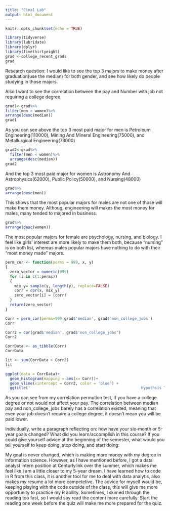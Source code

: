 ```yaml
---
title: "Final Lab"
output: html_document
---
```


```r
knitr::opts_chunk$set(echo = TRUE)
```

```r
library(tidyverse)
library(lubridate)
library(dplyr)        
library(fivethirtyeight)
grad <-college_recent_grads
grad
```

Research question:
I would like to see the top 3 majors to make money after graduation(use the median) for both gender, and see how likely do people studying in those majors.

Also I want to see the correlation between the pay and Number with job not requiring a college degree


```r
grad1<-grad%>%
filter(men > women)%>%
arrange(desc(median))
grad1
```


As you can see above the top 3 most paid major for men is Petroleum Engineering(110000), Mining And Mineral Engineering(75000), and Metallurgical Engineering(73000)

```r
grad2<-grad%>%
  filter(men < women)%>%
  arrange(desc(median))
grad2
```

And the top 3 most paid major for women is Astronomy And Astrophysics(62000), Public Policy(50000), and Nursing(48000)

```r
grad%>%
arrange(desc(men))
```

This shows that the most popular majors for males are not one of those will make them money. Althoug, engineering will makes the most money for males, many tended to majored in business.


```r
grad%>%
arrange(desc(women))
```

The most popular majors for female are psychology, nursing, and biology. I feel like girls' interest are more likely to make them both, because "nursing" is on both list, whereas males popular majors have nothing to do with their "most money made" majors.





```r
perm_cor <- function(perms = 999, x, y)
{
  zero_vector = numeric(999)
  for (i in c(1:perms))
  {
    mix_y= sample(y, length(y), replace=FALSE)
    corr = cor(x, mix_y)
    zero_vector[i] = (corr)
  }
  return(zero_vector)
}
```



```r
Corr = perm_cor(perms=999,grad$'median', grad$'non_college_jobs')
Corr
```


```r
Corr2 = cor(grad$'median', grad$'non_college_jobs')
Corr2
```


```r
CorrData <- as_tibble(Corr)
CorrData
```


```r
lit <- sum(CorrData > Corr2)
lit
```


```r
ggplot(data = CorrData)+
  geom_histogram(mapping = aes(x= Corr))+
  geom_vline(xintercept = Corr2, color = 'blue') +
  ggtitle('                                                 Hypothsis Test')
```


As you can see from my correlation permution test, if you have a college degree or not would not affect your pay. The correlation between median pay and non_college_jobs barely has a correlation existed, meaning that even your job doesn't require a college degree, it doesn't mean you will be paid lower.



Individually, write a paragraph reflecting on: how have your six-month or 5-year goals changed? What did you learn/accomplish in this course? If you could give yourself advice at the beginning of the semester, what would you tell yourself to keep doing, stop doing, and start doing: 

My goal is never changed, which is making more money with my degree in information science. However, as I have mentioned before, I got a data analyst intern position at Centurlylink over the summer, which makes me feel like I am a little closer to my 5-year dream. I have learned how to code in R from this class, it is another tool for me to deal with data analytis, also makes my resume a lot more competetive. The advice for myself would be, keeping playing with the code outside of the class, this will give me more opportunity to practice my R ability. Sometimes, I skimed through the reading too fast, so I would say read the content more carefully. Start the reading one week before the quiz will make me more prepared for the quiz.


